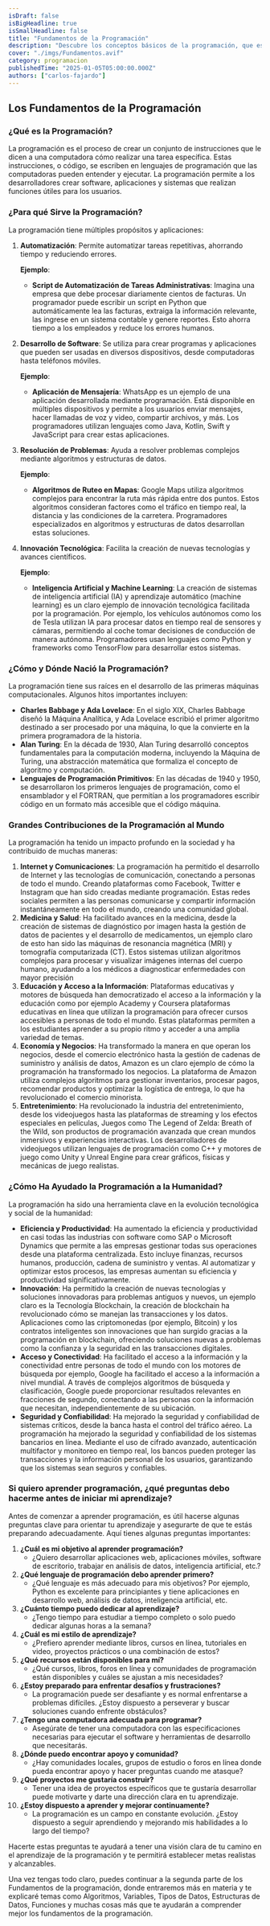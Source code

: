 ```yaml
---
isDraft: false
isBigHeadline: true
isSmallHeadline: false
title: "Fundamentos de la Programación"
description: "Descubre los conceptos básicos de la programación, que es y cómo forman la base para el desarrollo de software."
cover: "./imgs/Fundamentos.avif"
category: programacion
publishedTime: "2025-01-05T05:00:00.000Z"
authors: ["carlos-fajardo"]
---
```


  
## Los Fundamentos de la Programación

### ¿Qué es la Programación?

La programación es el proceso de crear un conjunto de instrucciones que le dicen a una computadora cómo realizar una tarea específica. Estas instrucciones, o código, se escriben en lenguajes de programación que las computadoras pueden entender y ejecutar. La programación permite a los desarrolladores crear software, aplicaciones y sistemas que realizan funciones útiles para los usuarios.

### ¿Para qué Sirve la Programación?

La programación tiene múltiples propósitos y aplicaciones:

1. **Automatización**: Permite automatizar tareas repetitivas, ahorrando tiempo y reduciendo errores.

   **Ejemplo**:

   - **Script de Automatización de Tareas Administrativas**: Imagina una empresa que debe procesar diariamente cientos de facturas. Un programador puede escribir un script en Python que automáticamente lea las facturas, extraiga la información relevante, las ingrese en un sistema contable y genere reportes. Esto ahorra tiempo a los empleados y reduce los errores humanos.

2. **Desarrollo de Software**: Se utiliza para crear programas y aplicaciones que pueden ser usadas en diversos dispositivos, desde computadoras hasta teléfonos móviles.

   **Ejemplo**:

   - **Aplicación de Mensajería**: WhatsApp es un ejemplo de una aplicación desarrollada mediante programación. Está disponible en múltiples dispositivos y permite a los usuarios enviar mensajes, hacer llamadas de voz y video, compartir archivos, y más. Los programadores utilizan lenguajes como Java, Kotlin, Swift y JavaScript para crear estas aplicaciones.

3. **Resolución de Problemas**: Ayuda a resolver problemas complejos mediante algoritmos y estructuras de datos.

   **Ejemplo**:

   - **Algoritmos de Ruteo en Mapas**: Google Maps utiliza algoritmos complejos para encontrar la ruta más rápida entre dos puntos. Estos algoritmos consideran factores como el tráfico en tiempo real, la distancia y las condiciones de la carretera. Programadores especializados en algoritmos y estructuras de datos desarrollan estas soluciones.

4. **Innovación Tecnológica**: Facilita la creación de nuevas tecnologías y avances científicos.

   **Ejemplo**:

   - **Inteligencia Artificial y Machine Learning**: La creación de sistemas de inteligencia artificial (IA) y aprendizaje automático (machine learning) es un claro ejemplo de innovación tecnológica facilitada por la programación. Por ejemplo, los vehículos autónomos como los de Tesla utilizan IA para procesar datos en tiempo real de sensores y cámaras, permitiendo al coche tomar decisiones de conducción de manera autónoma. Programadores usan lenguajes como Python y frameworks como TensorFlow para desarrollar estos sistemas.

### ¿Cómo y Dónde Nació la Programación?

La programación tiene sus raíces en el desarrollo de las primeras máquinas computacionales. Algunos hitos importantes incluyen:

- **Charles Babbage y Ada Lovelace**: En el siglo XIX, Charles Babbage diseñó la Máquina Analítica, y Ada Lovelace escribió el primer algoritmo destinado a ser procesado por una máquina, lo que la convierte en la primera programadora de la historia.
- **Alan Turing**: En la década de 1930, Alan Turing desarrolló conceptos fundamentales para la computación moderna, incluyendo la Máquina de Turing, una abstracción matemática que formaliza el concepto de algoritmo y computación.
- **Lenguajes de Programación Primitivos**: En las décadas de 1940 y 1950, se desarrollaron los primeros lenguajes de programación, como el ensamblador y el FORTRAN, que permitían a los programadores escribir código en un formato más accesible que el código máquina.

### Grandes Contribuciones de la Programación al Mundo

La programación ha tenido un impacto profundo en la sociedad y ha contribuido de muchas maneras:

1. **Internet y Comunicaciones**: La programación ha permitido el desarrollo de Internet y las tecnologías de comunicación, conectando a personas de todo el mundo. Creando plataformas como Facebook, Twitter e Instagram que han sido creadas mediante programación. Estas redes sociales permiten a las personas comunicarse y compartir información instantáneamente en todo el mundo, creando una comunidad global.
2. **Medicina y Salud**: Ha facilitado avances en la medicina, desde la creación de sistemas de diagnóstico por imagen hasta la gestión de datos de pacientes y el desarrollo de medicamentos, un ejemplo claro de esto han sido las máquinas de resonancia magnética (MRI) y tomografía computarizada (CT). Estos sistemas utilizan algoritmos complejos para procesar y visualizar imágenes internas del cuerpo humano, ayudando a los médicos a diagnosticar enfermedades con mayor precisión
3. **Educación y Acceso a la Información**: Plataformas educativas y motores de búsqueda han democratizado el acceso a la información y la educación como por ejemplo Academy y Coursera plataformas educativas en línea que utilizan la programación para ofrecer cursos accesibles a personas de todo el mundo. Estas plataformas permiten a los estudiantes aprender a su propio ritmo y acceder a una amplia variedad de temas.
4. **Economía y Negocios**: Ha transformado la manera en que operan los negocios, desde el comercio electrónico hasta la gestión de cadenas de suministro y análisis de datos, Amazon es un claro ejemplo de cómo la programación ha transformado los negocios. La plataforma de Amazon utiliza complejos algoritmos para gestionar inventarios, procesar pagos, recomendar productos y optimizar la logística de entrega, lo que ha revolucionado el comercio minorista.
5. **Entretenimiento**: Ha revolucionado la industria del entretenimiento, desde los videojuegos hasta las plataformas de streaming y los efectos especiales en películas, Juegos como The Legend of Zelda: Breath of the Wild, son productos de programación avanzada que crean mundos inmersivos y experiencias interactivas. Los desarrolladores de videojuegos utilizan lenguajes de programación como C++ y motores de juego como Unity y Unreal Engine para crear gráficos, físicas y mecánicas de juego realistas.

### ¿Cómo Ha Ayudado la Programación a la Humanidad?

La programación ha sido una herramienta clave en la evolución tecnológica y social de la humanidad:

- **Eficiencia y Productividad**: Ha aumentado la eficiencia y productividad en casi todas las industrias con software como SAP o Microsoft Dynamics que permite a las empresas gestionar todas sus operaciones desde una plataforma centralizada. Esto incluye finanzas, recursos humanos, producción, cadena de suministro y ventas. Al automatizar y optimizar estos procesos, las empresas aumentan su eficiencia y productividad significativamente.
- **Innovación**: Ha permitido la creación de nuevas tecnologías y soluciones innovadoras para problemas antiguos y nuevos, un ejemplo claro es la Tecnología Blockchain, la creación de blockchain ha revolucionado cómo se manejan las transacciones y los datos. Aplicaciones como las criptomonedas (por ejemplo, Bitcoin) y los contratos inteligentes son innovaciones que han surgido gracias a la programación en blockchain, ofreciendo soluciones nuevas a problemas como la confianza y la seguridad en las transacciones digitales.
- **Acceso y Conectividad**: Ha facilitado el acceso a la información y la conectividad entre personas de todo el mundo con los motores de búsqueda por ejemplo, Google ha facilitado el acceso a la información a nivel mundial. A través de complejos algoritmos de búsqueda y clasificación, Google puede proporcionar resultados relevantes en fracciones de segundo, conectando a las personas con la información que necesitan, independientemente de su ubicación.
- **Seguridad y Confiabilidad**: Ha mejorado la seguridad y confiabilidad de sistemas críticos, desde la banca hasta el control del tráfico aéreo. La programación ha mejorado la seguridad y confiabilidad de los sistemas bancarios en línea. Mediante el uso de cifrado avanzado, autenticación multifactor y monitoreo en tiempo real, los bancos pueden proteger las transacciones y la información personal de los usuarios, garantizando que los sistemas sean seguros y confiables.

### Si quiero aprender programación, ¿qué preguntas debo hacerme antes de iniciar mi aprendizaje?

Antes de comenzar a aprender programación, es útil hacerse algunas preguntas clave para orientar tu aprendizaje y asegurarte de que te estás preparando adecuadamente. Aquí tienes algunas preguntas importantes:

1. **¿Cuál es mi objetivo al aprender programación?**
   - ¿Quiero desarrollar aplicaciones web, aplicaciones móviles, software de escritorio, trabajar en análisis de datos, inteligencia artificial, etc.?
2. **¿Qué lenguaje de programación debo aprender primero?**
   - ¿Qué lenguaje es más adecuado para mis objetivos? Por ejemplo, Python es excelente para principiantes y tiene aplicaciones en desarrollo web, análisis de datos, inteligencia artificial, etc.
3. **¿Cuánto tiempo puedo dedicar al aprendizaje?**
   - ¿Tengo tiempo para estudiar a tiempo completo o solo puedo dedicar algunas horas a la semana?
4. **¿Cuál es mi estilo de aprendizaje?**
   - ¿Prefiero aprender mediante libros, cursos en línea, tutoriales en video, proyectos prácticos o una combinación de estos?
5. **¿Qué recursos están disponibles para mí?**
   - ¿Qué cursos, libros, foros en línea y comunidades de programación están disponibles y cuáles se ajustan a mis necesidades?
6. **¿Estoy preparado para enfrentar desafíos y frustraciones?**
   - La programación puede ser desafiante y es normal enfrentarse a problemas difíciles. ¿Estoy dispuesto a perseverar y buscar soluciones cuando enfrente obstáculos?
7. **¿Tengo una computadora adecuada para programar?**
   - Asegúrate de tener una computadora con las especificaciones necesarias para ejecutar el software y herramientas de desarrollo que necesitarás.
8. **¿Dónde puedo encontrar apoyo y comunidad?**
   - ¿Hay comunidades locales, grupos de estudio o foros en línea donde pueda encontrar apoyo y hacer preguntas cuando me atasque?
9. **¿Qué proyectos me gustaría construir?**
   - Tener una idea de proyectos específicos que te gustaría desarrollar puede motivarte y darte una dirección clara en tu aprendizaje.
10. **¿Estoy dispuesto a aprender y mejorar continuamente?**
    - La programación es un campo en constante evolución. ¿Estoy dispuesto a seguir aprendiendo y mejorando mis habilidades a lo largo del tiempo?

Hacerte estas preguntas te ayudará a tener una visión clara de tu camino en el aprendizaje de la programación y te permitirá establecer metas realistas y alcanzables.

Una vez tengas todo claro, puedes continuar a la segunda parte de los Fundamentos de la programación, donde entraremos más en materia y te explicaré temas como Algoritmos, Variables, Tipos de Datos, Estructuras de Datos, Funciones y muchas cosas más que te ayudarán a comprender mejor los fundamentos de la programación.